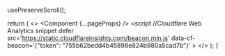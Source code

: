 
  usePreserveScroll();

  return (
    <>
      <Analytics />
      <Component {...pageProps} />
      <script //Cloudflare Web Analytics snippet
        defer
        src='https://static.cloudflareinsights.com/beacon.min.js'
        data-cf-beacon='{"token": "755b62bedd4b45898e824b980a5cad7b"}'
      ></script>
    </>
  );
}